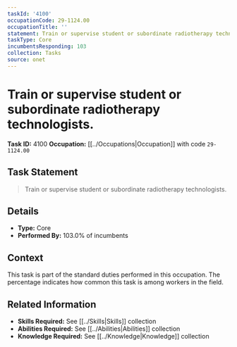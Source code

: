 ```yaml
---
taskId: '4100'
occupationCode: 29-1124.00
occupationTitle: ''
statement: Train or supervise student or subordinate radiotherapy technologists.
taskType: Core
incumbentsResponding: 103
collection: Tasks
source: onet
---
```

# Train or supervise student or subordinate radiotherapy technologists.

**Task ID:** 4100
**Occupation:** [[../Occupations|Occupation]] with code `29-1124.00`

## Task Statement

> Train or supervise student or subordinate radiotherapy technologists.

## Details

- **Type:** Core
- **Performed By:** 103.0% of incumbents

## Context

This task is part of the standard duties performed in this occupation. The percentage indicates how common this task is among workers in the field.

## Related Information

- **Skills Required:** See [[../Skills|Skills]] collection
- **Abilities Required:** See [[../Abilities|Abilities]] collection
- **Knowledge Required:** See [[../Knowledge|Knowledge]] collection
